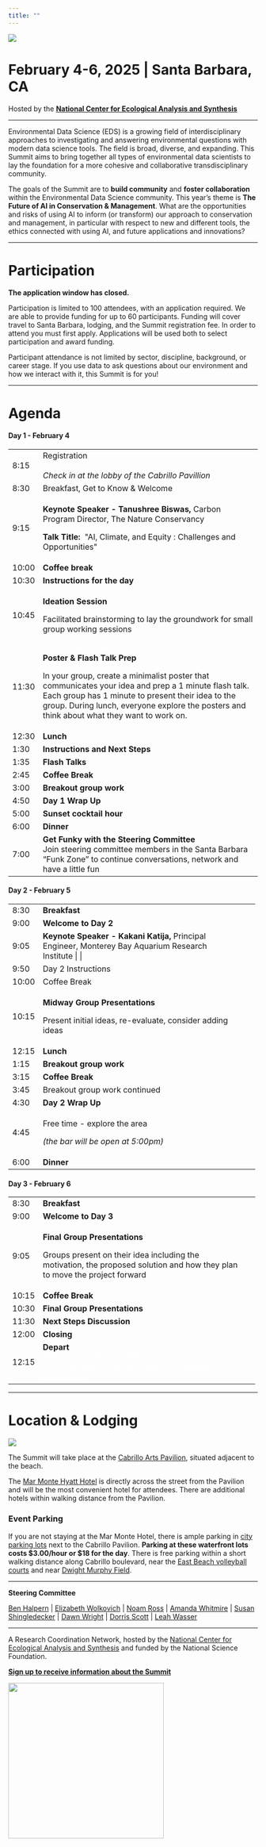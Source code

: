 ```yaml
---
title: ""
---
```


![](img/eds-banner-date-location.jpg){fig-align="center"}

# **February 4-6, 2025 \| Santa Barbara, CA**

Hosted by the [**National Center for Ecological Analysis and Synthesis**](https://www.nceas.ucsb.edu/)

------------------------------------------------------------------------

Environmental Data Science (EDS) is a growing field of interdisciplinary approaches to investigating and answering environmental questions with modern data science tools. The field is broad, diverse, and expanding. This Summit aims to bring together all types of environmental data scientists to lay the foundation for a more cohesive and collaborative transdisciplinary community.

The goals of the Summit are to **build community** and **foster collaboration** within the Environmental Data Science community. This year's theme is **The Future of AI in Conservation & Management**. What are the opportunities and risks of using AI to inform (or transform) our approach to conservation and management, in particular with respect to new and different tools, the ethics connected with using AI, and future applications and innovations?

------------------------------------------------------------------------

# Participation

**The application window has closed.**

Participation is limited to 100 attendees, with an application required. We are able to provide funding for up to 60 participants. Funding will cover travel to Santa Barbara, lodging, and the Summit registration fee. In order to attend you must first apply. Applications will be used both to select participation and award funding.

Participant attendance is not limited by sector, discipline, background, or career stage. If you use data to ask questions about our environment and how we interact with it, this Summit is for you!

------------------------------------------------------------------------

# Agenda

#### **Day 1 - February 4**

+---------+----------------------------------------------------------------------------------------------------------------------------------------------------------------------------------------------------------------------------------------------------------+
| 8:15    | Registration\                                                                                                                                                                                                                                            |
|         | \                                                                                                                                                                                                                                                        |
|         | *Check in at the lobby of the Cabrillo Pavillion*                                                                                                                                                                                                        |
+---------+----------------------------------------------------------------------------------------------------------------------------------------------------------------------------------------------------------------------------------------------------------+
| 8:30    | Breakfast, Get to Know & Welcome                                                                                                                                                                                                                         |
+---------+----------------------------------------------------------------------------------------------------------------------------------------------------------------------------------------------------------------------------------------------------------+
| 9:15    | **Keynote Speaker - Tanushree Biswas,** Carbon Program Director, The Nature Conservancy                                                                                                                                                                  |
|         |                                                                                                                                                                                                                                                          |
|         | **Talk Title:**  \"AI, Climate, and Equity : Challenges and Opportunities\"                                                                                                                                                                              |
+---------+----------------------------------------------------------------------------------------------------------------------------------------------------------------------------------------------------------------------------------------------------------+
| 10:00   | **Coffee break**                                                                                                                                                                                                                                         |
+---------+----------------------------------------------------------------------------------------------------------------------------------------------------------------------------------------------------------------------------------------------------------+
| 10:30   | **Instructions for the day**                                                                                                                                                                                                                             |
+---------+----------------------------------------------------------------------------------------------------------------------------------------------------------------------------------------------------------------------------------------------------------+
| 10:45   | **Ideation Session**                                                                                                                                                                                                                                     |
|         |                                                                                                                                                                                                                                                          |
|         | Facilitated brainstorming to lay the groundwork for small group working sessions                                                                                                                                                                         |
+---------+----------------------------------------------------------------------------------------------------------------------------------------------------------------------------------------------------------------------------------------------------------+
| 11:30   | **Poster & Flash Talk Prep**                                                                                                                                                                                                                             |
|         |                                                                                                                                                                                                                                                          |
|         | In your group, create a minimalist poster that communicates your idea and prep a 1 minute flash talk.  Each group has 1 minute to present their idea to the group. During lunch, everyone explore the posters and think about what they want to work on. |
+---------+----------------------------------------------------------------------------------------------------------------------------------------------------------------------------------------------------------------------------------------------------------+
| 12:30   | **Lunch**                                                                                                                                                                                                                                                |
+---------+----------------------------------------------------------------------------------------------------------------------------------------------------------------------------------------------------------------------------------------------------------+
| 1:30    | **Instructions and Next Steps**                                                                                                                                                                                                                          |
+---------+----------------------------------------------------------------------------------------------------------------------------------------------------------------------------------------------------------------------------------------------------------+
| 1:35    | **Flash Talks**                                                                                                                                                                                                                                          |
+---------+----------------------------------------------------------------------------------------------------------------------------------------------------------------------------------------------------------------------------------------------------------+
| 2:45    | **Coffee Break**                                                                                                                                                                                                                                         |
+---------+----------------------------------------------------------------------------------------------------------------------------------------------------------------------------------------------------------------------------------------------------------+
| 3:00    | **Breakout group work**                                                                                                                                                                                                                                  |
+---------+----------------------------------------------------------------------------------------------------------------------------------------------------------------------------------------------------------------------------------------------------------+
| 4:50    | **Day 1 Wrap Up**                                                                                                                                                                                                                                        |
+---------+----------------------------------------------------------------------------------------------------------------------------------------------------------------------------------------------------------------------------------------------------------+
| 5:00    | **Sunset cocktail hour**                                                                                                                                                                                                                                 |
+---------+----------------------------------------------------------------------------------------------------------------------------------------------------------------------------------------------------------------------------------------------------------+
| 6:00    | **Dinner**                                                                                                                                                                                                                                               |
+---------+----------------------------------------------------------------------------------------------------------------------------------------------------------------------------------------------------------------------------------------------------------+
| 7:00    | **Get Funky with the Steering Committee**\                                                                                                                                                                                                               |
|         | Join steering committee members in the Santa Barbara "Funk Zone" to continue conversations, network and have a little fun                                                                                                                                |
+---------+----------------------------------------------------------------------------------------------------------------------------------------------------------------------------------------------------------------------------------------------------------+

#### **Day 2 - February 5**

+--------+---------------------------------------------------------------------------------------------------------+--------+
| 8:30   | **Breakfast**                                                                                           |        |
+--------+---------------------------------------------------------------------------------------------------------+--------+
| 9:00   | **Welcome to Day 2**                                                                                    |        |
+--------+---------------------------------------------------------------------------------------------------------+--------+
| 9:05   | **Keynote Speaker - Kakani Katija,** Principal Engineer, Monterey Bay Aquarium Research Institute \| \| |        |
+--------+---------------------------------------------------------------------------------------------------------+--------+
| 9:50   | Day 2 Instructions                                                                                      |        |
+--------+---------------------------------------------------------------------------------------------------------+--------+
| 10:00  | Coffee Break                                                                                            |        |
+--------+---------------------------------------------------------------------------------------------------------+--------+
| 10:15  | **Midway Group Presentations**                                                                          |        |
|        |                                                                                                         |        |
|        | Present initial ideas, re-evaluate, consider adding ideas                                               |        |
+--------+---------------------------------------------------------------------------------------------------------+--------+
| 12:15  | **Lunch**                                                                                               |        |
+--------+---------------------------------------------------------------------------------------------------------+--------+
| 1:15   | **Breakout group work**                                                                                 |        |
+--------+---------------------------------------------------------------------------------------------------------+--------+
| 3:15   | **Coffee Break**                                                                                        |        |
+--------+---------------------------------------------------------------------------------------------------------+--------+
| 3:45   | Breakout group work continued                                                                           |        |
+--------+---------------------------------------------------------------------------------------------------------+--------+
| 4:30   | **Day 2 Wrap Up**                                                                                       |        |
+--------+---------------------------------------------------------------------------------------------------------+--------+
| 4:45   | Free time - explore the area                                                                            |        |
|        |                                                                                                         |        |
|        | *(the bar will be open at 5:00pm)*                                                                      |        |
+--------+---------------------------------------------------------------------------------------------------------+--------+
| 6:00   | **Dinner**                                                                                              |        |
+--------+---------------------------------------------------------------------------------------------------------+--------+

#### **Day 3 - February 6**

+-------+---------------------------------------------------------------------------------------------------------------------------------------------------------------------+-------+
| 8:30  | **Breakfast**                                                                                                                                                       |       |
+-------+---------------------------------------------------------------------------------------------------------------------------------------------------------------------+-------+
| 9:00  | **Welcome to Day 3**                                                                                                                                                |       |
+-------+---------------------------------------------------------------------------------------------------------------------------------------------------------------------+-------+
| 9:05  | **Final Group Presentations**                                                                                                                                       |       |
|       |                                                                                                                                                                     |       |
|       | Groups present on their idea including the motivation, the proposed solution and how they plan to move the project forward                                          |       |
+-------+---------------------------------------------------------------------------------------------------------------------------------------------------------------------+-------+
| 10:15 | **Coffee Break**                                                                                                                                                    |       |
+-------+---------------------------------------------------------------------------------------------------------------------------------------------------------------------+-------+
| 10:30 | **Final Group Presentations**                                                                                                                                       |       |
+-------+---------------------------------------------------------------------------------------------------------------------------------------------------------------------+-------+
| 11:30 | **Next Steps Discussion**                                                                                                                                           |       |
+-------+---------------------------------------------------------------------------------------------------------------------------------------------------------------------+-------+
| 12:00 | **Closing**                                                                                                                                                         |       |
+-------+---------------------------------------------------------------------------------------------------------------------------------------------------------------------+-------+
| 12:15 | **Depart** <font color="white"> THIS TEXT IS A PLACE HOLDER FOR THE TABLE TO FORMAT CORRECTLY THIS TEXT IS A PLACE HOLDER FOR THE TABLE TO FORMAT CORRECTLY </font> |       |
+-------+---------------------------------------------------------------------------------------------------------------------------------------------------------------------+-------+

------------------------------------------------------------------------

# Location & Lodging

![](img/2M9A9814-Pano.jpg){fig-align="center"}

The Summit will take place at the [Cabrillo Arts Pavilion](https://cabrillopavilion.santabarbaraca.gov/), situated adjacent to the beach.

The [Mar Monte Hyatt Hotel](https://www.hyatt.com/en-US/hotel/california/mar-monte-hotel/sbars) is directly across the street from the Pavilion and will be the most convenient hotel for attendees. There are additional hotels within walking distance from the Pavilion.

### Event Parking

If you are not staying at the Mar Monte Hotel, there is ample parking in [city parking lots](https://goo.gl/maps/6iihTuXCtmYxbrEz9) next to the Cabrillo Pavilion. **Parking at these waterfront lots costs \$3.00/hour or \$18 for the day**. There is free parking within a short walking distance along Cabrillo boulevard, near the [East Beach volleyball courts](https://goo.gl/maps/YoLd2nJwcmH4cqhy7) and near [Dwight Murphy Field](https://goo.gl/maps/y82sUHe4TAHgDcLp9). \

------------------------------------------------------------------------

**Steering Committee**

[Ben Halpern](https://www.nceas.ucsb.edu/about-us/our-people) \| [Elizabeth Wolkovich](https://biodiversity.ubc.ca/people/faculty/elizabeth-m-wolkovich) \| [Noam Ross](https://www.noamross.net/) \| [Amanda Whitmire](https://library.stanford.edu/people/thalassa) \| [Susan Shingledecker](https://www.esipfed.org/about/staff/susan-shingledecker) \| [Dawn Wright](https://dusk.geo.orst.edu/index.html) \| [Dorris Scott](https://dscott.netlify.app/) \| [Leah Wasser](https://www.leahwasser.com/)

------------------------------------------------------------------------

A Research Coordination Network, hosted by the [National Center for Ecological Analysis and Synthesis](https://www.nceas.ucsb.edu/) and funded by the National Science Foundation.

[**Sign up to receive information about the Summit**](https://landing.mailerlite.com/webforms/landing/a5o1r3)

![](img/NCEAS-full%20logo-4C.png){fig-align="center" width="314"}
